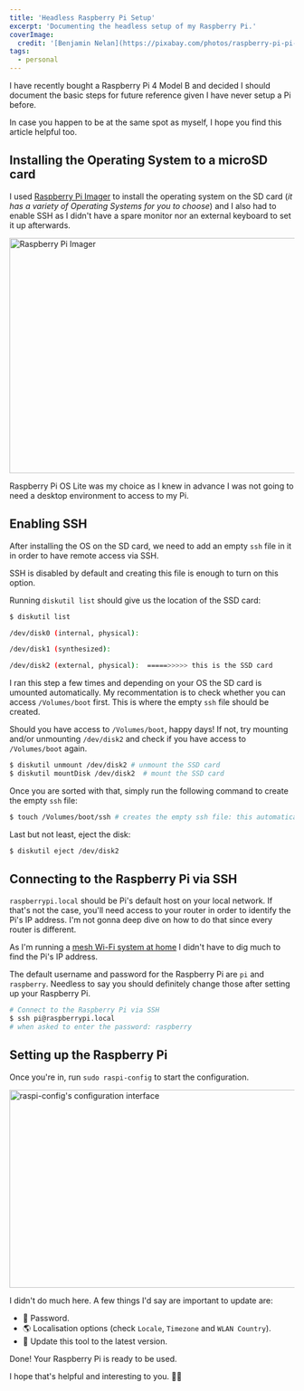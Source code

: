 ```yaml
---
title: 'Headless Raspberry Pi Setup'
excerpt: 'Documenting the headless setup of my Raspberry Pi.'
coverImage:
  credit: '[Benjamin Nelan](https://pixabay.com/photos/raspberry-pi-pi-electronics-1719219/)'
tags:
  - personal
---
```


I have recently bought a Raspberry Pi 4 Model B and decided I should document the basic steps for future reference given I have never setup a Pi before.

In case you happen to be at the same spot as myself, I hope you find this article helpful too.

## Installing the Operating System to a microSD card 

I used [Raspberry Pi Imager](https://www.raspberrypi.org/software/) to install the operating system on the SD card (_it has a variety of Operating Systems for you to choose_) and I also had to enable SSH as I didn't have a spare monitor nor an external keyboard to set it up afterwards.

<img alt="Raspberry Pi Imager" height="416" src="/assets/blog/2021-06-21-headless-raspberry-pi-setup/raspberry-pi-imager.png" title="Raspberry Pi Imager" width="678" />

Raspberry Pi OS Lite was my choice as I knew in advance I was not going to need a desktop environment to access to my Pi.

## Enabling SSH

After installing the OS on the SD card, we need to add an empty `ssh` file in it in order to have remote access via SSH.

SSH is disabled by default and creating this file is enough to turn on this option.

Running `diskutil list` should give us the location of the SSD card: 

```bash
$ diskutil list

/dev/disk0 (internal, physical):

/dev/disk1 (synthesized):

/dev/disk2 (external, physical):  =====>>>>> this is the SSD card
```

I ran this step a few times and depending on your OS the SD card is umounted automatically. 
My recommentation is to check whether you can access `/Volumes/boot` first.
This is where the empty `ssh` file should be created.

Should you have access to `/Volumes/boot`, happy days!
If not, try mounting and/or unmounting `/dev/disk2` and check if you have access to `/Volumes/boot` again.

```bash
$ diskutil unmount /dev/disk2 # unmount the SSD card
$ diskutil mountDisk /dev/disk2  # mount the SSD card
```

Once you are sorted with that, simply run the following command to create the empty `ssh` file:

```bash
$ touch /Volumes/boot/ssh # creates the empty ssh file: this automatically enables SSH in the Raspberry Pi after booting it up.
```

Last but not least, eject the disk:

```bash
$ diskutil eject /dev/disk2
```

## Connecting to the Raspberry Pi via SSH

`raspberrypi.local` should be Pi's default host on your local network. 
If that's not the case, you'll need access to your router in order to identify the Pi's IP address.
I'm not gonna deep dive on how to do that since every router is different. 

As I'm running a [mesh Wi-Fi system at home](/blog/how-i-made-the-wifi-speed-at-home-7x-faster) I didn't have to dig much to find the Pi's IP address.

The default username and password for the Raspberry Pi are `pi` and `raspberry`. 
Needless to say you should definitely change those after setting up your Raspberry Pi.

```bash
# Connect to the Raspberry Pi via SSH
$ ssh pi@raspberrypi.local
# when asked to enter the password: raspberry
```

## Setting up the Raspberry Pi

Once you're in, run `sudo raspi-config` to start the configuration. 

<img alt="raspi-config's configuration interface" height="350" src="/assets/blog/2021-06-21-headless-raspberry-pi-setup/raspi-config.png" title="raspi-config's configuration interface" width="869" />

I didn't do much here.
A few things I'd say are important to update are:

- 🔐 Password.
- 🌎 Localisation options (check `Locale`, `Timezone` and `WLAN Country`).
- 🚀 Update this tool to the latest version.

Done! Your Raspberry Pi is ready to be used. 

I hope that's helpful and interesting to you. 👋🏼
